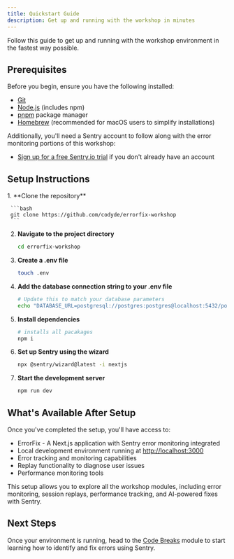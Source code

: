 ```yaml
---
title: Quickstart Guide
description: Get up and running with the workshop in minutes
---
```



Follow this guide to get up and running with the workshop environment in the fastest way possible.
## Prerequisites

Before you begin, ensure you have the following installed:

- [Git](https://git-scm.com/downloads)
- [Node.js](https://nodejs.org/) (includes npm)
- [pnpm](https://pnpm.io/installation) package manager
- [Homebrew](https://brew.sh/) (recommended for macOS users to simplify installations)

Additionally, you'll need a Sentry account to follow along with the error monitoring portions of this workshop:
- [Sign up for a free Sentry.io trial](https://sentry.io/signup/) if you don't already have an account

## Setup Instructions

<Steps>
  1. **Clone the repository**

     ```bash
     git clone https://github.com/codyde/errorfix-workshop
     ```

  2. **Navigate to the project directory**

     ```bash
     cd errorfix-workshop
     ```

  3. **Create a .env file**

     ```bash
     touch .env
     ```

  4. **Add the database connection string to your .env file**

     ```bash
     # Update this to match your database parameters
     echo "DATABASE_URL=postgresql://postgres:postgres@localhost:5432/postgres" >> .env
     ```

  5. **Install dependencies**

     ```bash
     # installs all pacakages
     npm i
     ```

  6. **Set up Sentry using the wizard**

     ```bash
     npx @sentry/wizard@latest -i nextjs
     ```

  7. **Start the development server**

     ```bash
     npm run dev
     ```
</Steps>

## What's Available After Setup

Once you've completed the setup, you'll have access to:

- ErrorFix - A Next.js application with Sentry error monitoring integrated
- Local development environment running at [http://localhost:3000](http://localhost:3000)
- Error tracking and monitoring capabilities
- Replay functionality to diagnose user issues
- Performance monitoring tools

This setup allows you to explore all the workshop modules, including error monitoring, session replays, performance tracking, and AI-powered fixes with Sentry.

## Next Steps

Once your environment is running, head to the [Code Breaks](/code-breaks/) module to start learning how to identify and fix errors using Sentry.